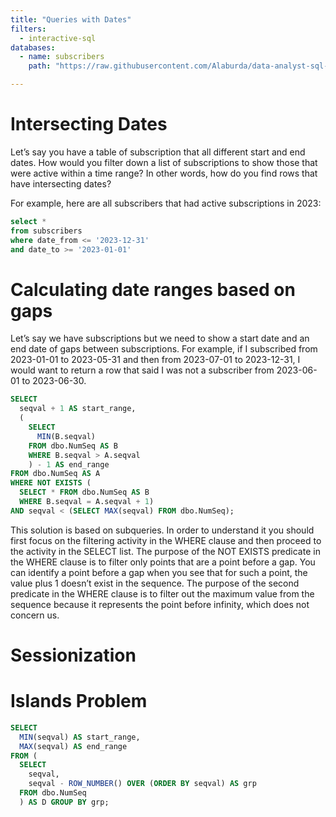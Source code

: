 ```yaml
---
title: "Queries with Dates"
filters:
  - interactive-sql
databases:
  - name: subscribers
    path: "https://raw.githubusercontent.com/Alaburda/data-analyst-sql-cookbook/master/db/subscribers.db"

---
```


# Intersecting Dates

Let's say you have a table of subscription that all different start and end dates. How would you filter down a list of subscriptions to show those that were active within a time range? In other words, how do you find rows that have intersecting dates?

For example, here are all subscribers that had active subscriptions in 2023:

```.sql

select *
from subscribers
where date_from <= '2023-12-31'
and date_to >= '2023-01-01'

```

# Calculating date ranges based on gaps

Let's say we have subscriptions but we need to show a start date and an end date of gaps between subscriptions. For example, if I subscribed from 2023-01-01 to 2023-05-31 and then from 2023-07-01 to 2023-12-31, I would want to return a row that said I was not a subscriber from 2023-06-01 to 2023-06-30.

```.sql
SELECT   
  seqval + 1 AS start_range,   
  (
    SELECT 
      MIN(B.seqval)    
    FROM dbo.NumSeq AS B    
    WHERE B.seqval > A.seqval
    ) - 1 AS end_range 
FROM dbo.NumSeq AS A 
WHERE NOT EXISTS (
  SELECT * FROM dbo.NumSeq AS B    
  WHERE B.seqval = A.seqval + 1)
AND seqval < (SELECT MAX(seqval) FROM dbo.NumSeq);

```

This solution is based on subqueries. In order to understand it you should first focus on the filtering activity in the WHERE clause and then proceed to the activity in the SELECT list. The purpose of the NOT EXISTS predicate in the WHERE clause is to filter only points that are a point before a gap. You can identify a point before a gap when you see that for such a point, the value plus 1 doesn’t exist in the sequence. The purpose of the second predicate in the WHERE clause is to filter out the maximum value from the sequence because it represents the point before infinity, which does not concern us.

# Sessionization

# Islands Problem

```.sql

SELECT 
  MIN(seqval) AS start_range, 
  MAX(seqval) AS end_range 
FROM (
  SELECT 
    seqval, 
    seqval - ROW_NUMBER() OVER (ORDER BY seqval) AS grp
  FROM dbo.NumSeq
  ) AS D GROUP BY grp;

```

# 
